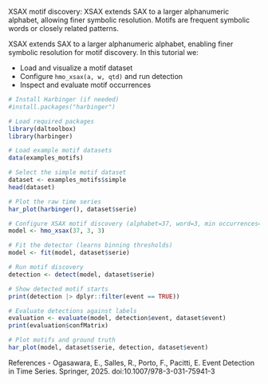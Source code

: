 XSAX motif discovery: XSAX extends SAX to a larger alphanumeric alphabet, allowing finer symbolic resolution. Motifs are frequent symbolic words or closely related patterns.

XSAX extends SAX to a larger alphanumeric alphabet, enabling finer symbolic resolution for motif discovery. In this tutorial we:

- Load and visualize a motif dataset
- Configure `hmo_xsax(a, w, qtd)` and run detection
- Inspect and evaluate motif occurrences

```r
# Install Harbinger (if needed)
#install.packages("harbinger")
```

```r
# Load required packages
library(daltoolbox)
library(harbinger) 
```

```r
# Load example motif datasets
data(examples_motifs)
```

```r
# Select the simple motif dataset
dataset <- examples_motifs$simple
head(dataset)
```

```r
# Plot the raw time series
har_plot(harbinger(), dataset$serie)
```

```r
# Configure XSAX motif discovery (alphabet=37, word=3, min occurrences=3)
model <- hmo_xsax(37, 3, 3)
```

```r
# Fit the detector (learns binning thresholds)
model <- fit(model, dataset$serie)
```

```r
# Run motif discovery
detection <- detect(model, dataset$serie)
```

```r
# Show detected motif starts
print(detection |> dplyr::filter(event == TRUE))
```

```r
# Evaluate detections against labels
evaluation <- evaluate(model, detection$event, dataset$event)
print(evaluation$confMatrix)
```

```r
# Plot motifs and ground truth
har_plot(model, dataset$serie, detection, dataset$event)
```

References 
- Ogasawara, E., Salles, R., Porto, F., Pacitti, E. Event Detection in Time Series. Springer, 2025. doi:10.1007/978-3-031-75941-3
